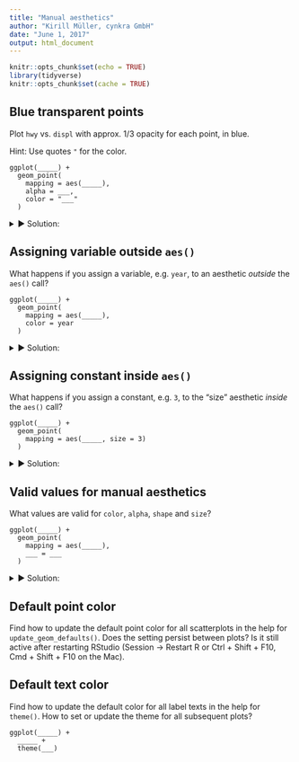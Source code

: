 ```yaml
---
title: "Manual aesthetics"
author: "Kirill Müller, cynkra GmbH"
date: "June 1, 2017"
output: html_document
---
```


```r
knitr::opts_chunk$set(echo = TRUE)
library(tidyverse)
knitr::opts_chunk$set(cache = TRUE)
```

## Blue transparent points

Plot `hwy` vs. `displ` with approx. 1/3 opacity for each point, in blue.

Hint: Use quotes `"` for the color.

```    
ggplot(_____) +
  geom_point(
    mapping = aes(_____),
    alpha = ___,
    color = "___"
  )
```

<details>
<summary>&#x25BA; Solution:</summary>
```r
ggplot(data = mpg) +
  geom_point(
    mapping = aes(x = displ, y = hwy),
    alpha = 1 / 3,
    color = "blue"
  )
```

Some appear darker due to overplotting.
</details>


## Assigning variable outside `aes()`

What happens if you assign a variable, e.g. `year`, to an aesthetic *outside* the `aes()` call?

```    
ggplot(_____) +
  geom_point(
    mapping = aes(_____),
    color = year
  )
```

<details>
<summary>&#x25BA; Solution:</summary>
Fails with an error:

```r
ggplot(data = mpg) +
  geom_point(
    mapping = aes(x = displ, y = hwy),
    color = year
  )
```

The error message is fairly confusing in some cases:

```r
ggplot(data = mpg) +
  geom_point(
    mapping = aes(x = displ, y = hwy),
    color = class
  )
```
</details>

## Assigning constant inside `aes()`

What happens if you assign a constant, e.g. `3`, to the "size" aesthetic *inside* the `aes()` call?

```    
ggplot(_____) +
  geom_point(
    mapping = aes(_____, size = 3)
  )
```

<details>
<summary>&#x25BA; Solution:</summary>
This works, but creates a useless legend and may give unexpected results:

```r
ggplot(data = mpg) +
  geom_point(
    mapping = aes(x = displ, y = hwy, color = "red")
  )

ggplot(data = mpg) +
  geom_point(
    mapping = aes(x = displ, y = hwy, color = "blue")
  )

ggplot(data = mpg) +
  geom_point(
    mapping = aes(x = displ, y = hwy, shape = "triangle")
  )
```
</details>

## Valid values for manual aesthetics

What values are valid for `color`, `alpha`, `shape` and `size`?

```    
ggplot(_____) +
  geom_point(
    mapping = aes(_____),
    ___ = ___
  )
```

<details>
<summary>&#x25BA; Solution:</summary>
- "color": basic colors, numbers

- "alpha": numbers between 0 and 1

- "shape": integers from 0 to 25, negative integers seem to display a letter

- "size": positive numbers
</details>

## Default point color

Find how to update the default point color for all scatterplots in the help for `update_geom_defaults()`. Does the setting persist between plots? Is it still active after restarting RStudio (Session → Restart R or Ctrl + Shift + F10, Cmd + Shift + F10 on the Mac).

## Default text color

Find how to update the default color for all label texts in the help for `theme()`. How to set or update the theme for all subsequent plots?

```
ggplot(_____) +
  _____ +
  theme(___)
```
